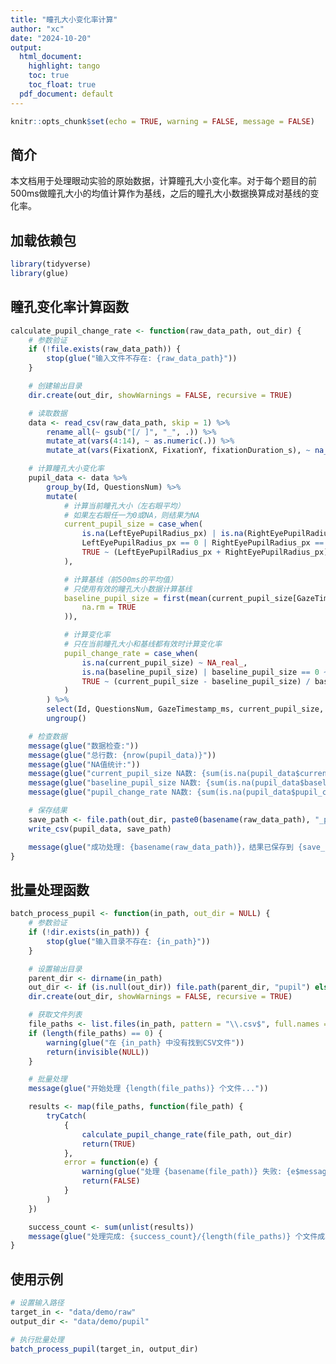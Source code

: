 ```yaml
---
title: "瞳孔大小变化率计算"
author: "xc"
date: "2024-10-20"
output:
  html_document:
    highlight: tango
    toc: true
    toc_float: true
  pdf_document: default
---
```


```r
knitr::opts_chunk$set(echo = TRUE, warning = FALSE, message = FALSE)
```

## 简介
本文档用于处理眼动实验的原始数据，计算瞳孔大小变化率。对于每个题目的前500ms做瞳孔大小的均值计算作为基线，之后的瞳孔大小数据换算成对基线的变化率。

## 加载依赖包
```r
library(tidyverse)
library(glue)
```

## 瞳孔变化率计算函数
```r
calculate_pupil_change_rate <- function(raw_data_path, out_dir) {
    # 参数验证
    if (!file.exists(raw_data_path)) {
        stop(glue("输入文件不存在: {raw_data_path}"))
    }

    # 创建输出目录
    dir.create(out_dir, showWarnings = FALSE, recursive = TRUE)

    # 读取数据
    data <- read_csv(raw_data_path, skip = 1) %>%
        rename_all(~ gsub("[/ ]", "_", .)) %>%
        mutate_at(vars(4:14), ~ as.numeric(.)) %>%
        mutate_at(vars(FixationX, FixationY, fixationDuration_s), ~ na_if(., -1))

    # 计算瞳孔大小变化率
    pupil_data <- data %>%
        group_by(Id, QuestionsNum) %>%
        mutate(
            # 计算当前瞳孔大小（左右眼平均）
            # 如果左右眼任一为0或NA，则结果为NA
            current_pupil_size = case_when(
                is.na(LeftEyePupilRadius_px) | is.na(RightEyePupilRadius_px) ~ NA_real_,
                LeftEyePupilRadius_px == 0 | RightEyePupilRadius_px == 0 ~ NA_real_,
                TRUE ~ (LeftEyePupilRadius_px + RightEyePupilRadius_px) / 2
            ),

            # 计算基线（前500ms的平均值）
            # 只使用有效的瞳孔大小数据计算基线
            baseline_pupil_size = first(mean(current_pupil_size[GazeTimestamp_ms <= min(GazeTimestamp_ms) + 500],
                na.rm = TRUE
            )),

            # 计算变化率
            # 只在当前瞳孔大小和基线都有效时计算变化率
            pupil_change_rate = case_when(
                is.na(current_pupil_size) ~ NA_real_,
                is.na(baseline_pupil_size) | baseline_pupil_size == 0 ~ NA_real_,
                TRUE ~ (current_pupil_size - baseline_pupil_size) / baseline_pupil_size
            )
        ) %>%
        select(Id, QuestionsNum, GazeTimestamp_ms, current_pupil_size, baseline_pupil_size, pupil_change_rate) %>%
        ungroup()

    # 检查数据
    message(glue("数据检查:"))
    message(glue("总行数: {nrow(pupil_data)}"))
    message(glue("NA值统计:"))
    message(glue("current_pupil_size NA数: {sum(is.na(pupil_data$current_pupil_size))}"))
    message(glue("baseline_pupil_size NA数: {sum(is.na(pupil_data$baseline_pupil_size))}"))
    message(glue("pupil_change_rate NA数: {sum(is.na(pupil_data$pupil_change_rate))}"))

    # 保存结果
    save_path <- file.path(out_dir, paste0(basename(raw_data_path), "_pupil_change_rate.csv"))
    write_csv(pupil_data, save_path)

    message(glue("成功处理: {basename(raw_data_path)}，结果已保存到 {save_path}"))
}
```

## 批量处理函数
```r
batch_process_pupil <- function(in_path, out_dir = NULL) {
    # 参数验证
    if (!dir.exists(in_path)) {
        stop(glue("输入目录不存在: {in_path}"))
    }

    # 设置输出目录
    parent_dir <- dirname(in_path)
    out_dir <- if (is.null(out_dir)) file.path(parent_dir, "pupil") else out_dir
    dir.create(out_dir, showWarnings = FALSE, recursive = TRUE)

    # 获取文件列表
    file_paths <- list.files(in_path, pattern = "\\.csv$", full.names = TRUE, recursive = FALSE)
    if (length(file_paths) == 0) {
        warning(glue("在 {in_path} 中没有找到CSV文件"))
        return(invisible(NULL))
    }

    # 批量处理
    message(glue("开始处理 {length(file_paths)} 个文件..."))

    results <- map(file_paths, function(file_path) {
        tryCatch(
            {
                calculate_pupil_change_rate(file_path, out_dir)
                return(TRUE)
            },
            error = function(e) {
                warning(glue("处理 {basename(file_path)} 失败: {e$message}"))
                return(FALSE)
            }
        )
    })

    success_count <- sum(unlist(results))
    message(glue("处理完成: {success_count}/{length(file_paths)} 个文件成功"))
}
```

## 使用示例
```r
# 设置输入路径
target_in <- "data/demo/raw"
output_dir <- "data/demo/pupil"

# 执行批量处理
batch_process_pupil(target_in, output_dir)
```
